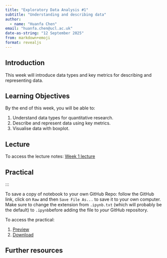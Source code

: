 ```yaml
---
title: "Exploratory Data Analysis #1"
subtitle: "Understanding and describing data"
author: 
  - name: "Huanfa Chen"
email: "huanfa.chen@ucl.ac.uk"
date-as-string: "12 September 2025"
from: markdown+emoji
format: revealjs
---
```


## Introduction

This week will introduce data types and key metrics for describing and representing data.

## Learning Objectives

By the end of this week, you will be able to:

1. Understand data types for quantitative research.
2. Describe and represent data using key metrics.
3. Visualise data with boxplot.

## Lecture 

To access the lecture notes: [Week 1 lecture](week1_lecture.qmd)

## Practical

:::

:::{.callout-note}

To save a copy of notebook to your own GitHub Repo: follow the GitHub link, click on `Raw` and then `Save File As...` to save it to your own computer. Make sure to change the extension from `.ipynb.txt` (which will probably be the default) to `.ipynb`before adding the file to *your* GitHub repository.

:::

To access the practical:

1. [Preview](week1_practical.html)
2. [Download](week1_practical.ipynb)

## Further resources
